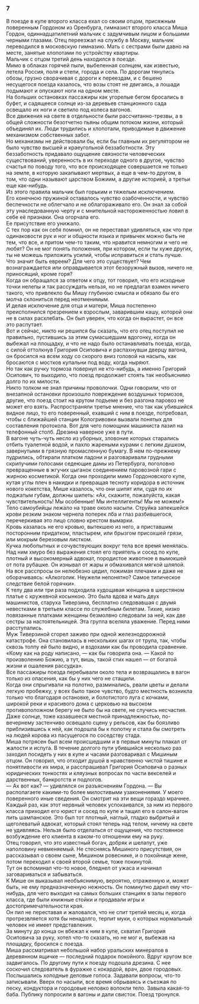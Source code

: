 ### 7 {-}

В поезде в купе второго класса ехал со своим отцом, присяжным поверенным Гордоном из Оренбурга, гимназист второго класса Миша Гордон, одиннадцатилетний мальчик с задумчивым лицом и большими черными глазами. Отец переезжал на службу в Москву, мальчик переводился в московскую гимназию. Мать с сестрами были давно на месте, занятые хлопотами по устройству квартиры.<br/> Мальчик с отцом третий день находился в поезде.<br/> Мимо в облаках горячей пыли, выбеленная солнцем, как известью, летела Россия, поля и степи, города и села. По дорогам тянулись обозы, грузно сворачивая с дороги к переездам, и с бешено несущегося поезда казалось, что возы стоят не двигаясь, а лошади подымают и опускают ноги на одном месте.<br/> На больших остановках пассажиры как угорелые бегом бросались в буфет, и садящееся солнце из-за деревьев станционного сада освещало их ноги и светило под колеса вагонов.<br/> Все движения на свете в отдельности были рассчитанно-трезвы, а в общей сложности безотчетно пьяны общим потоком жизни, который объединял их. Люди трудились и хлопотали, приводимые в движение механизмом собственных забот.<br/> Но механизмы не действовали бы, если бы главным их регулятором не было чувство высшей и краеугольной беззаботности. Эту беззаботность придавало ощущение связности человеческих существований, уверенность в их переходе одного в другое, чувство счастья по поводу того, что все происходящее совершается не только на земле, в которую закапывают мертвых, а еще в чем-то другом, в том, что одни называют царством Божиим, а другие историей, а третьи еще как-нибудь.<br/> Из этого правила мальчик был горьким и тяжелым исключением.<br/> Его конечною пружиной оставалось чувство озабоченности, и чувство беспечности не облегчало и не облагораживало его. Он знал за собой эту унаследованную черту и с мнительной настороженностью ловил в себе её признаки. Она огорчала его.<br/> Ее присутствие его унижало.<br/> С тех пор как он себя помнил, он не переставал удивляться, как что при одинаковости рук и ног и общности языка и привычек можно быть не тем, что все, и притом чем-то таким, что нравится немногим и чего не любят? Он не мог понять положения, при котором, если ты хуже других, ты не можешь приложить усилий, чтобы исправиться и стать лучше. Что значит быть евреем? Для чего это существует? Чем вознаграждается или оправдывается этот безоружный вызов, ничего не приносящий, кроме горя?<br/> Когда он обращался за ответом к отцу, тот говорил, что его исходные точки нелепы и так рассуждать нельзя, но не предлагал взамен ничего такого, что привлекло бы Мишу глубиною смысла и обязало бы его молча склониться перед неотменимым.<br/> И делая исключение для отца и матери, Миша постепенно преисполнился презрением к взрослым, заварившим кашу, которой они не в силах расхлебать. Он был уверен, что когда он вырастет, он все это распутает.<br/> Вот и сейчас, никто ни решился бы сказать, что его отец поступил не правильно, пустившись за этим сумасшедшим вдогонку, когда он выбежал на площадку, и что не надо было останавливать поезда, когда, с силой оттолкнув Григория Осиповича и распахнувши дверцу вагона, он бросился на всем ходу со скорого вниз головой на насыпь, как бросаются с мостков купальни под воду, когда ныряют.<br/> Но так как ручку тормоза повернул не кто-нибудь, а именно Григорий Осипович, то выходило, что поезд продолжает стоять так необъяснимо долго по их милости.<br/> Никто толком не знал причины проволочки. Одни говорили, что от внезапной остановки произошло повреждение воздушных тормозов, другие, что поезд стоит на крутом подъеме и без разгона паровоз не может его взять. Распространяли третье мнение, что так как убившийся видное лицо, то его поверенный, ехавший с ним в поезде, потребовал, чтобы с ближайшей станции Кологривовки вызвали понятых для составления протокола. Вот для чего помощник машиниста лазил на телефонный столб. Дрезина наверное уже в пути.<br/> В вагоне чуть-чуть несло из уборных, зловоние которых старались отбить туалетной водой, и пахло жареными курами с легким душком, завернутыми в грязную промасленную бумагу. В нем по-прежнему пудрились, обтирали платком ладони и разговаривали грудными скрипучими голосами седеющие дамы из Петербурга, поголовно превращенные в жгучих цыганок соединением паровозной гари с жирною косметикой. Когда они проходили мимо Гордоновского купе, кутая углы плеч в накидки и превращая тесноту коридора в источник нового кокетства, Мише казалось, что они шипят или, судя по их поджатым губам, должны шипеть: «Ах, скажите, пожалуйста, какая чувствительность! Мы особенные! Мы интеллигенты! Мы не можем!»<br/> Тело самоубийцы лежало на траве около насыпи. Струйка запекшейся крови резким знаком чернела поперек лба и глаз разбившегося, перечеркивая это лицо словно крестом вымарки.<br/> Кровь казалась не его кровью, вытекшею из него, а приставшим посторонним придатком, пластырем, или брызгом присохшей грязи, или мокрым березовым листком.<br/> Кучка любопытных и сочувствующих вокруг тела все время менялась. Над ним хмуро без выражения стоял его приятель и сосед по купе, плотный и высокомерный адвокат, породистое животное в вымокшей от пота рубашке. Он изнывал от жары и обмахивался мягкой шляпой. На все расспросы он нелюбезно цедил, пожимая плечами и даже не оборачиваясь: «Алкоголик. Неужели непонятно? Самое типическое следствие белой горячки».<br/> К телу два или три раза подходила худощавая женщина в шерстяном платье с кружевной косынкою. Это была вдова и мать двух машинистов, старуха Тиверзина, бесплатно следовавшая с двумя невестками в третьем классе по служебным билетам. Тихие, низко повязанные платками женщины безмолвно следовали за ней, как две сестры за настоятельницей. Эта группа вселяла уважение. Перед ними расступались.<br/> Муж Тиверзиной сгорел заживо при одной железнодорожной катастрофе. Она становилась в нескольких шагах от трупа, так, чтобы сквозь толпу ей было видно, и вздохами как бы проводила сравнение. «Кому как на роду написано, — как бы говорила она. — Какой по произволению Божию, а тут, вишь, такой стих нашел — от богатой жизни и ошаления рассудка».<br/> Все пассажиры поезда перебывали около тела и возвращались в вагон только из опасения, как бы у них чего не стащили.<br/> Когда они спрыгивали на полотно, разминались, рвали цветы и делали легкую пробежку, у всех было такое чувство, будто местность возникла только что благодаря остановке, и болотистого луга с кочками, широкой реки и красивого дома с церковью на высоком противоположном берегу не было бы на свете, не случись несчастия.<br/> Даже солнце, тоже казавшееся местной принадлежностью, по-вечернему застенчиво освещало сцену у рельсов, как бы боязливо приблизившись к ней, как подошла бы к полотну и стала бы смотреть на людей корова из пасущегося по соседству стада.<br/> Миша потрясен был всем происшедшим и в первые минуты плакал от жалости и испуга. В течение долгого пути убившийся несколько раз заходил посидеть у них в купе и часами разговаривал с Мишиным отцом. Он говорил, что отходит душой в нравственно чистой тишине и понятливости их мира, и расспрашивал Григория Осиповича о разных юридических тонкостях и кляузных вопросах по части векселей и дарственных, банкротств и подлогов.<br/> — Ах вот как? — удивлялся он разъяснениям Гордона. — Вы располагаете какими-то более милостивыми узаконениями. У моего поверенного иные сведения. Он смотрит на эти вещи гораздо мрачнее.<br/> Каждый раз, как этот нервный человек успокаивался, за ним из первого класса приходил его юрист и сосед по купе и тащил его в салон-вагон пить шампанское. Это был тот плотный, наглый, гладко выбритый и щеголеватый адвокат, который стоял теперь над телом, ничему на свете не удивляясь. Нельзя было отделаться от ощущения, что постоянное возбуждение его клиента в каком-то отношении ему на руку.<br/> Отец говорил, что это известный богач, добряк и шелапут, уже наполовину невменяемый. Не стесняясь Мишиного присутствия, он рассказывал о своем сыне, Мишином ровеснике, и о покойнице жене, потом переходил к своей второй семье, тоже покинутой.<br/> Тут он вспоминал что-то новое, бледнел от ужаса и начинал заговариваться и забываться.<br/> К Мише он выказывал необъяснимую, вероятно, отраженную и, может быть, не ему предназначенную нежность. Он поминутно дарил ему что-нибудь, для чего выходил на самых больших станциях в залы первого класса, где были книжные стойки и продавали игры и достопримечательности края.<br/> Он пил не переставая и жаловался, что не спит третий месяц и, когда протрезвляется хотя бы ненадолго, терпит муки, о которых нормальный человек не имеет представления.<br/> За минуту до конца он вбежал к ним в купе, схватил Григория Осиповича за руку, хотел что-то сказать, но не мог и, выбежав на площадку, бросился с поезда.<br/> Миша рассматривал небольшой набор уральских минералов в деревянном ящичке — последний подарок покойного. Вдруг кругом все задвигалось. По другому пути к поезду подошла дрезина. С нее соскочил следователь в фуражке с кокардой, врач, двое городовых. Послышались холодные деловые голоса. Задавали вопросы, что-то записывали. Вверх по насыпи, все время обрываясь и съезжая по песку, кондуктора и городовые неловко волокли тело. Завыла какая-то баба. Публику попросили в вагоны и дали свисток. Поезд тронулся.

